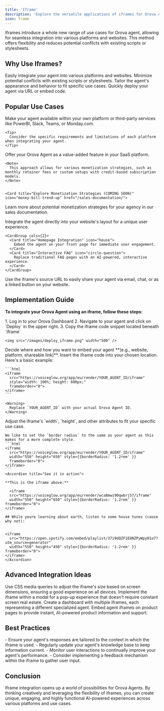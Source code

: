 ```yaml
---
title: 'Iframe'
description: 'Explore the versatile applications of iframes for Orova AI agents'
icon: frame
---
```


Iframes introduce a whole new range of use cases for Orova agent, allowing for seamless integration into various platforms and websites. This method offers flexibility and reduces potential conflicts with existing scripts or stylesheets.

## Why Use Iframes?

<CardGroup cols={2}>
  <Card title="Versatility" icon="shapes">
    Easily integrate your agent into various platforms and websites.
  </Card>
  <Card title="Conflict Avoidance" icon="shield-halved">
    Minimize potential conflicts with existing scripts or stylesheets.
  </Card>
  <Card title="Customization" icon="paintbrush">
    Tailor the agent's appearance and behavior to fit specific use cases.
  </Card>
  <Card title="Ease of Sharing" icon="share-nodes">
    Quickly deploy your agent via URL or embed code.
  </Card>
</CardGroup>

## Popular Use Cases

<AccordionGroup>
  <Accordion title="Platform Integration" icon="puzzle-piece">
    Make your agent available within your own platform or third-party services like PowerBI, Slack, Teams, or Monday.com.

    <Tip>
      Consider the specific requirements and limitations of each platform when integrating your agent.
    </Tip>
  </Accordion>

  <Accordion title="SaaS Add-on" icon="rocket">
    Offer your Orova Agent as a value-added feature in your SaaS platform.

    <Note>
      This approach allows for various monetization strategies, such as monthly retainer fees or custom setups with credit-based subscription models.
    </Note>


    <Card title="Explore Monetization Strategies (COMING SOON)" icon="money-bill-trend-up" href="/sales-documentation/">
  Learn more about potential monetization strategies for your agency in our sales documentation.
</Card>
  </Accordion>

  <Accordion title="Website Layout Enhancement" icon="browser">
    Integrate the agent directly into your website's layout for a unique user experience.

    <CardGroup cols={2}>
      <Card title="Homepage Integration" icon="house">
        Embed the agent on your front page for immediate user engagement.
      </Card>
      <Card title="Interactive FAQ" icon="circle-question">
        Replace traditional FAQ pages with an AI-powered, interactive experience.
      </Card>
    </CardGroup>
  </Accordion>

  <Accordion title="Shareable URL" icon="link">
    Use the iframe's source URL to easily share your agent via email, chat, or as a linked button on your website.
  </Accordion>

</AccordionGroup>



## Implementation Guide

**To integrate your Orova Agent using an iframe, follow these steps:**

<Steps>
  <Step title="Get Your Agent's Iframe URL">
    1. Log in to your Orova Dashboard
    2. Navigate to your agent and click on `Deploy` in the upper right.
    3. Copy the iframe code snippet located beneath `iframe` 

    <img src="/images/deploy_iframe.png" width="500" />

  </Step>

  <Step title="Choose Your Integration Method">
    Decide where and how you want to embed your agent **(e.g., website, platform, shareable link)**.
  </Step>

  <Step title="Add the Iframe Code">
    Insert the iframe code into your chosen location. Here's a basic example:

    ```html
    <iframe
      src="https://voiceglow.org/app/eu/render/YOUR_AGENT_ID/iframe"
      style="width: 100%; height: 600px;"
      frameborder="0">
    </iframe>
    ```

    <Warning>
      Replace `YOUR_AGENT_ID` with your actual Orova Agent ID.
    </Warning>
  </Step>

  <Step title="Customize Appearance">
    Adjust the iframe's `width`, `height`, and other attributes to fit your specific use case.


    We like to set the `border radius` to the same as your agent as this makes for a more complete style.
    ```html
    <iframe
      src="https://voiceglow.org/app/eu/render/YOUR_AGENT_ID/iframe"
      width="550" height="650" style={{borderRadius: '1.2rem' }}
      frameborder="0">
    </iframe>
    ```
    <Accordion title="See it in action">

    **This is the iframe above:**

      <iframe
      src="https://voiceglow.org/app/eu/render/wca8mwi90qwbrj57/iframe"
      width="550" height="650" style={{borderRadius: '1.2rem' }} frameborder="0">
    </iframe>

    ## While youre learning about earth, listen to some house tunes (cause why not):

    
    <iframe
      src="https://open.spotify.com/embed/playlist/37i9dQZF1E8NZPyWpy01o7?utm_source=generator"
      width="550" height="450" style={{borderRadius: '1.2rem' }} frameborder="0">
    </iframe>
    </Accordion>

  </Step>
</Steps>

## Advanced Integration Ideas

<CardGroup cols={2}>
  <Card title="Responsive Design" icon="mobile-screen">
    Use CSS media queries to adjust the iframe's size based on screen dimensions, ensuring a good experience on all devices.
  </Card>
  <Card title="Modal Integration" icon="window-maximize">
    Implement the iframe within a modal for a pop-up experience that doesn't require constant screen real estate.
  </Card>
  <Card title="Multi-Agent Dashboard" icon="table-columns">
    Create a dashboard with multiple iframes, each representing a different specialized agent.
  </Card>
  <Card title="Interactive Product Pages" icon="cart-shopping">
    Embed agent iframes on product pages to provide instant, AI-powered product information and support.
  </Card>
</CardGroup>

## Best Practices

<Check>
  - Ensure your agent's responses are tailored to the context in which the iframe is used.
  - Regularly update your agent's knowledge base to keep information current.
  - Monitor user interactions to continually improve your agent's performance.
  - Consider implementing a feedback mechanism within the iframe to gather user input.
</Check>

## Conclusion

Iframe integration opens up a world of possibilities for Orova Agents. By thinking creatively and leveraging the flexibility of iframes, you can create unique, engaging, and highly functional AI-powered experiences across various platforms and use cases.


